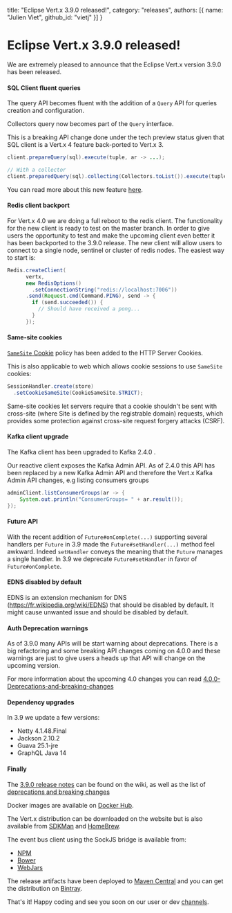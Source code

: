   title: "Eclipse Vert.x 3.9.0 released!",
  category: "releases",
  authors: [{
    name: "Julien Viet",
    github_id: "vietj"
  }]
}

# Eclipse Vert.x 3.9.0 released!

We are extremely pleased to announce that the Eclipse Vert.x version 3.9.0 has been released.

#### SQL Client fluent queries

The query API becomes fluent with the addition of a `Query` API for queries creation and configuration.

Collectors query now becomes part of the `Query` interface.

This is a breaking API change done under the tech preview status given that SQL client is a Vert.x 4 feature back-ported to Vert.x 3.

```java
client.prepareQuery(sql).execute(tuple, ar -> ...);

// With a collector
client.preparedQuery(sql).collecting(Collectors.toList()).execute(tuple, ar -> ...);
```

You can read more about this new feature [here](https://github.com/vert-x3/wiki/wiki/3.9.0-Deprecations-and-breaking-changes#fluent-query-api).

#### Redis client backport

For Vert.x 4.0 we are doing a full reboot to the redis client. The functionality for the new client is ready to test on the master branch. In order to give users the opportunity to test and make the upcoming client even better it has been backported to the 3.9.0 release. The new client will allow users to connect to a single node, sentinel or cluster of redis nodes. The easiest way to start is:

```java
Redis.createClient(
      vertx,
      new RedisOptions()
        .setConnectionString("redis://localhost:7006"))
      .send(Request.cmd(Command.PING), send -> {
        if (send.succeeded()) {
          // Should have received a pong...
        }
      });
```

#### Same-site cookies

[`SameSite` Cookie](https://tools.ietf.org/html/draft-west-first-party-cookies-07) policy has been added to the HTTP Server Cookies.

This is also applicable to web which allows cookie sessions to use `SameSite` cookies:

```java
SessionHandler.create(store)
  .setCookieSameSite(CookieSameSite.STRICT);
```

Same-site cookies let servers require that a cookie shouldn't be sent with cross-site (where Site is defined by the registrable domain) requests,
which provides some protection against cross-site request forgery attacks (CSRF).

#### Kafka client upgrade

The Kafka client has been upgraded to Kafka 2.4.0 .

Our reactive client exposes the Kafka Admin API. As of 2.4.0 this API has been replaced by a new Kafka Admin API and therefore
the Vert.x Kafka Admin API changes, e.g listing consumers groups

```java
adminClient.listConsumerGroups(ar -> {
    System.out.println("ConsumerGroups= " + ar.result());
});
```

#### Future API

With the recent addition of `Future#onComplete(...)` supporting several handlers per `Future` in 3.9 made the
`Future#setHandler(...)` method feel awkward. Indeed `setHandler` conveys the meaning that the `Future` manages
a single handler. In 3.9 we deprecate `Future#setHandler` in favor of `Future#onComplete`.

#### EDNS disabled by default

EDNS is an extension mechanism for DNS (https://fr.wikipedia.org/wiki/EDNS) that should be disabled by default. It might
cause unwanted issue and should be disabled by default.

#### Auth Deprecation warnings

As of 3.9.0 many APIs will be start warning about deprecations. There is a big refactoring and some breaking API changes coming
on 4.0.0 and these warnings are just to give users a heads up that API will change on the upcoming version.

For more information about the upcoming 4.0 changes you can read [4.0.0-Deprecations-and-breaking-changes](https://github.com/vert-x3/wiki/wiki/4.0.0-Deprecations-and-breaking-changes)

#### Dependency upgrades

In 3.9 we update a few versions:

- Netty 4.1.48.Final
- Jackson 2.10.2
- Guava 25.1-jre
- GraphQL Java 14

#### Finally

The [3.9.0 release notes](https://github.com/vert-x3/wiki/wiki/3.9.0-Release-Notes) can be found on the wiki, as well as the
list of [deprecations and breaking changes](https://github.com/vert-x3/wiki/wiki/3.9.0-Deprecations-and-breaking-changes)

Docker images are available on [Docker Hub](https://hub.docker.com/u/vertx/).

The Vert.x distribution can be downloaded on the website but is also available from [SDKMan](http://sdkman.io/index.html) and [HomeBrew](http://brew.sh/).

The event bus client using the SockJS bridge is available from:

* [NPM](https://www.npmjs.com/package/vertx3-eventbus-client)
* [Bower](https://github.com/vert-x3/vertx-bus-bower)
* [WebJars](http://www.webjars.org/)

The release artifacts have been deployed to [Maven Central](http://search.maven.org/#search%7Cga%7C1%7Cg%3A%22io.vertx%22%20AND%20v%3A%223.9.0%22) and you can get the distribution on [Bintray](https://bintray.com/vertx/downloads/distribution/3.9.0/view).

That's it! Happy coding and see you soon on our user or dev [channels](https://vertx.io/community).
